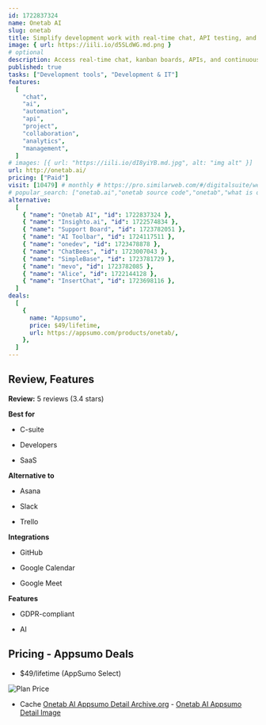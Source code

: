 ```yaml
---
id: 1722837324
name: Onetab AI
slug: onetab
title: Simplify development work with real-time chat, API testing, and continuous integration and deployment
image: { url: https://iili.io/d5SLdWG.md.png }
# optional
description: Access real-time chat, kanban boards, APIs, and continuous integration and deployment in one placeConnect your datasets and pull valuable data insights using the ChatGPT-like AI assistant
published: true
tasks: ["Development tools", "Development & IT"]
features:
  [
    "chat",
    "ai",
    "automation",
    "api",
    "project",
    "collaboration",
    "analytics",
    "management",
  ]
# images: [{ url: "https://iili.io/dI8yiYB.md.jpg", alt: "img alt" }]
url: http://onetab.ai/
pricing: ["Paid"]
visit: [10479] # monthly # https://pro.similarweb.com/#/digitalsuite/websiteanalysis/home
# popular_search: ["onetab.ai","onetab source code","onetab","what is one tab","npm run publish"]
alternative:
  [
    { "name": "Onetab AI", "id": 1722837324 },
    { "name": "Insighto.ai", "id": 1722574834 },
    { "name": "Support Board", "id": 1723782051 },
    { "name": "AI Toolbar", "id": 1724117511 },
    { "name": "onedev", "id": 1723478878 },
    { "name": "ChatBees", "id": 1723007043 },
    { "name": "SimpleBase", "id": 1723781729 },
    { "name": "mevo", "id": 1723782085 },
    { "name": "Alice", "id": 1722144128 },
    { "name": "InsertChat", "id": 1723698116 },
  ]
deals:
  [
    {
      name: "Appsumo",
      price: $49/lifetime,
      url: https://appsumo.com/products/onetab/,
    },
  ]
---
```


## Review, Features

**Review:** 5 reviews (3.4 stars)

**Best for**

- C-suite

- Developers

- SaaS

**Alternative to**

- Asana

- Slack

- Trello

**Integrations**

- GitHub

- Google Calendar

- Google Meet

**Features**

- GDPR-compliant

- AI

## Pricing - Appsumo Deals

- $49/lifetime (AppSumo Select)

<Img src="https://iili.io/d5gxFvp.png" alt="Plan Price" />

- Cache [Onetab AI Appsumo Detail Archive.org](https://web.archive.org/web/*/https://appsumo.com/products/onetab/) - [Onetab AI Appsumo Detail Image](https://iili.io/d5g5lef.png)
